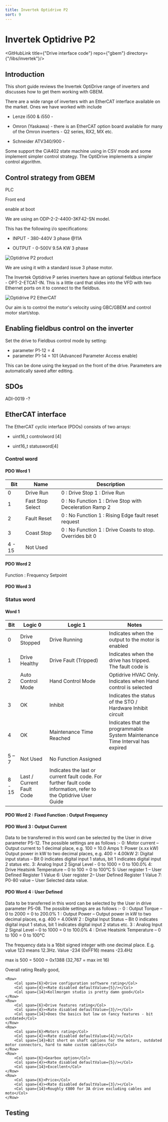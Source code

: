 ```yaml
---
title: Invertek Optidrive P2
sort: 9
---
```



# Invertek Optidrive P2

<GitHubLink title={"Drive interface code"} repo={"gbem"} directory={"/libs/invertek"}/>

## Introduction

This short guide reviews the Invertek OptiDrive range of inverters and discusses how to get them working with GBEM.

There are a wide range of inverters with an EtherCAT interface available on the market. Ones we have worked with include

* Lenze i500 & i550 - 

* Omron (Yaskawa) - there is an EtherCAT option board available for many of the Omron inverters - Q2 series, RX2, MX etc.

* Schneider ATV340/900 - 

Some support the CiA402 state machine using in CSV mode and some implement simpler control strategy. The OptiDrive implements a simpler control algorithm.

## Control strategy from GBEM

PLC

Front end

enable at boot





We are using an ODP-2-2-4400-3KF42-SN model.

This has the following i/o specifications:

* INPUT - 380-440V 3 phase @11A

* OUTPUT - 0-500V 9.5A KW 3 phase



<Image meta={invertek_optidrive_p2_product_shot} alt="Optidrive P2 product" maxWidth={500} />


We are using it with a standard issue 3 phase motor.



The Invertek Optidrive P series inverters have an optional fieldbus interface - OPT-2-ETCAT-IN. This is a little card that slides into the VFD with two Ethernet ports on it to connect to the fieldbus.





<Image meta={invertek_optidrive_p2_ethercat} alt="Optidrive P2 EtherCAT" maxWidth={500} />


Our aim is to control the motor's velocity using GBC/GBEM and control motor start/stop.

## Enabling fieldbus control on the inverter

Set the drive to Fieldbus control mode by setting:

* parameter P1-12 = 4
* parameter P1-14 = 101 (Advanced Parameter Access enable)

This can be done using the keypad on the front of the drive. Parameters are automatically saved after editing.

## SDOs

ADI-0019 -?

## EtherCAT interface

The EtherCAT cyclic interface (PDOs) consists of two arrays:

* uint16_t controlword [4]

* uint16_t statusword[4]

### Control word

#### PDO Word 1 

| **Bit** | **Name**         | **Description**                                              |
| ------- | ---------------- | ------------------------------------------------------------ |
| 0       | Drive Run        | 0 : Drive Stop   1 : Drive Run                               |
| 1       | Fast Stop Select | 0 : No Function   1 : Drive Stop with  Deceleration Ramp 2   |
| 2       | Fault Reset      | 0 : No Function   1 : Rising Edge fault reset  request       |
| 3       | Coast Stop       | 0 : No Function   1 : Drive Coasts to stop.  Overrides bit 0 |
| 4 - 15  | Not Used         |                                                              |

#### PDO Word 2

Function : Frequency Setpoint

#### PDO Word 3



### Status word

#### Word 1

| **Bit** | **Logic 0**               | **Logic 1**                                                  | **Notes**                                                    |
| ------- | ------------------------- | ------------------------------------------------------------ | ------------------------------------------------------------ |
| 0       | Drive Stopped             | Drive Running                                                | Indicates when the output to  the motor is enabled           |
| 1       | Drive Healthy             | Drive Fault (Tripped)                                        | Indicates when the drive has  tripped. The fault code is     |
| 2       | Auto Control Mode         | Hand Control Mode                                            | Optidrive HVAC Only. Indicates  when Hand control is selected |
| 3       | OK                        | Inhibit                                                      | Indicates the status of the  STO / Hardware Inhibit circuit  |
| 4       | OK                        | Maintenance Time Reached                                     | Indicates that the  programmable System Maintenance Time Interval has expired |
| 5 – 7   | Not Used                  | No Function Assigned                                         |                                                              |
| 8 - 15  | Last / Current Fault Code | Indicates the last or current  fault code. For further fault code information, refer to the Optidrive User  Guide |                                                              |

#### PDO Word 2 : Fixed Function : Output Frequency

#### PDO Word 3 : Output Current

Data to be transferred in this word can be selected by the User in drive parameter P5-12. The possible settings are as follows :-
0: Motor current – Output current to 1 decimal place, e.g. 100 = 10.0 Amps
1: Power (x.xx kW) Output power in kW to two decimal places, e.g. 400 = 4.00kW
2: Digital input status – Bit 0 indicates digital input 1 status, bit 1 indicates digital input 2 status etc.
3: Analog Input 2 Signal Level - 0 to 1000 = 0 to 100.0%
4: Drive Heatsink Temperature – 0 to 100 = 0 to 100°C
5: User register 1 – User Defined Register 1 Value
6: User register 2– User Defined Register 1 Value
7: P0-80 value – User Selected data value.

#### PDO Word 4 : User Defined

Data to be transferred in this word can be selected by the User in drive parameter P5-08. The possible settings are as follows :-
0 : Output Torque – 0 to 2000 = 0 to 200.0%
1 : Output Power – Output power in kW to two decimal places, e.g. 400 = 4.00kW
2 : Digital Input Status – Bit 0 indicates digital input 1 status, bit 1 indicates digital input 2 status etc.
3 : Analog Input 2 Signal Level – 0 to 1000 = 0 to 100.0%
4 : Drive Heatsink Temperature – 0 to 100 = 0 to 100°C



The frequency data is a 16bit signed integer with one decimal place. E.g. value 123 means 12.3Hz. Value -234 (0xFF16) means -23.4Hz

max is 500 = 5000 = 0x1388 (32,767 = max int 16)

<div style={{margin:"20px"}}>
    <Row>
        <Col span={6}>Overall rating</Col>
        <Col span={4}><Rate disabled defaultValue={4}/></Col>
        <Col span={14}>Really good, </Col>
    </Row>

    <Row>
        <Col span={6}>Drive configuration software rating</Col>
        <Col span={4}><Rate disabled defaultValue={5}/></Col>
        <Col span={14}>Kollmorgen studio is pretty damn good</Col>
    </Row>
    <Row>
        <Col span={6}>Drive features rating</Col>
        <Col span={4}><Rate disabled defaultValue={3}/></Col>
        <Col span={14}>Does the basics but low on fancy features - bit outdated</Col>
    </Row>
    <Row>
        <Col span={6}>Motors rating</Col>
        <Col span={4}><Rate disabled defaultValue={4}/></Col>
        <Col span={14}>Bit short on shaft options for the motors, outdated motor connectors, hard to make custom cables</Col>
    </Row>
    <Row>
        <Col span={6}>Gearbox option</Col>
        <Col span={4}><Rate disabled defaultValue={5}/></Col>
        <Col span={14}>Excellent</Col>
    </Row>
    <Row>
        <Col span={6}>Price</Col>
        <Col span={4}><Rate disabled defaultValue={3}/></Col>
        <Col span={14}>Roughly €800 for 3A drive excluding cables and moto</Col>
    </Row>
</div>


## Testing

<YoutubeEmbed embedId="" />